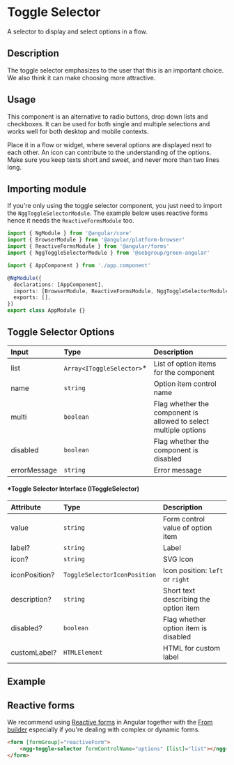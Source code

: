 
# Toggle Selector

A selector to display and select options in a flow.

## Description 

The toggle selector emphasizes to the user that this is an important choice. We also think it can make choosing more attractive.

## Usage

This component is an alternative to radio buttons, drop down lists and checkboxes. It can be used for both single and multiple selections and works well for both desktop and mobile contexts.

Place it in a flow or widget, where several options are displayed next to each other. An icon can contribute to the understanding of the options. Make sure you keep texts short and sweet, and never more than two lines long.

## Importing module

If you're only using the toggle selector component, you just need to import the `NggToggleSelectorModule`. The example below uses reactive forms hence it needs the `ReactiveFormsModule` too.

```typescript
import { NgModule } from '@angular/core'
import { BrowserModule } from '@angular/platform-browser'
import { ReactiveFormsModule } from '@angular/forms'
import { NggToggleSelectorModule } from '@sebgroup/green-angular'

import { AppComponent } from './app.component'

@NgModule({
  declarations: [AppComponent],
  imports: [BrowserModule, ReactiveFormsModule, NggToggleSelectorModule],
  exports: [],
})
export class AppModule {}
```

## Toggle Selector Options

|Input|Type|Description|
|:--------|:----------|:------|
|list|`Array<IToggleSelector>`*|List of option items for the component|
|name|`string`|Option item control name|
|multi|`boolean`|Flag whether the component is allowed to select multiple options|
|disabled|`boolean`|Flag whether the component is disabled|
|errorMessage|`string`|Error message|

#### *Toggle Selector Interface (IToggleSelector)

|Attribute|Type|Description|
|:--------|:----------|:------|
|value|`string`|Form control value of option item|
|label?|`string`|Label|
|icon?|`string`|SVG Icon|
|iconPosition?|`ToggleSelectorIconPosition`|Icon position: `left` or `right`|
|description?|`string`|Short text describing the option item|
|disabled?|`boolean`|Flag whether option item is disabled|
|customLabel?|`HTMLElement`|HTML for custom label|

## Example

<Canvas>
  <Story id="components-toggle-selector--default"/>
</Canvas>

## Reactive forms
We recommend using <a href="https://angular.io/guide/reactive-forms" target="_blank">Reactive forms</a> in Angular together with the <a href="https://angular.io/api/forms/FormBuilder" target="_blank">From builder</a> especially if you're dealing with complex or dynamic forms.

```html
<form [formGroup]="reactiveForm">
    <ngg-toggle-selector formControlName="options" [list]="list"></ngg-toggle-selector>
</form>
```
